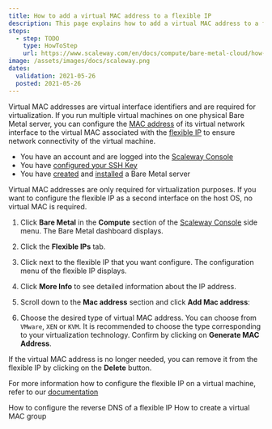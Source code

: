 ```yaml
---
title: How to add a virtual MAC address to a flexible IP
description: This page explains how to add a virtual MAC address to a flexible IP
steps:
  - step: TODO
    type: HowToStep
    url: https://www.scaleway.com/en/docs/compute/bare-metal-cloud/how-to/add-virtual-mac-address/
image: /assets/images/docs/scaleway.png
dates:
  validation: 2021-05-26
  posted: 2021-05-26
---
```


Virtual MAC addresses are virtual interface identifiers and are required for virtualization. If you run multiple virtual machines on one physical Bare Metal server, you can configure the [MAC address](https://en.wikipedia.org/wiki/MAC_address) of its virtual network interface to the virtual MAC associated with the [flexible IP](/compute/bare-metal-cloud/concepts/#flexible-ip) to ensure network connectivity of the virtual machine.

<Message type="requirement">

- You have an account and are logged into the [Scaleway Console](https://console.scaleway.com) 
- You have [configured your SSH Key](/console/my-project/how-to/create-ssh-key)
- You have [created](/compute/bare-metal-cloud/how-to/create-server) and [installed](/compute/bare-metal-cloud/how-to/install-server) a Bare Metal server

</Message>

<Message type="tip">

  Virtual MAC addresses are only required for virtualization purposes. If you want to configure the flexible IP as a second interface on the host OS, no virtual MAC is required.

</Message>

1. Click **Bare Metal** in the **Compute** section of the [Scaleway Console](https://console.scaleway.com) side menu. The Bare Metal dashboard displays.

2. Click the **Flexible IPs** tab.

3. Click <Icon name="more" /> next to the flexible IP that you want configure. The configuration menu of the flexible IP displays.

4. Click **More Info** to see detailed information about the IP address.

5. Scroll down to the **Mac address** section and click **Add Mac address**:
<Lightbox src="assets/scaleway-flexible_vmac.png" alt="" />

6. Choose the desired type of virtual MAC address. You can choose from `VMware`, `XEN` or `KVM`. It is recommended to choose the type corresponding to your virtualization technology. Confirm by clicking on **Generate MAC Address**.

If the virtual MAC address is no longer needed, you can remove it from the flexible IP by clicking on the **Delete** button.

For more information how to configure the flexible IP on a virtual machine, refer to our [documentation](/compute/bare-metal-cloud/how-to/configure-flexible-ip/)

<Navigation title="See Also">
  <PreviousButton to="/compute/bare-metal-cloud/how-to/configure-reverse-dns-flexible-ip/">How to configure the reverse DNS of a flexible IP</PreviousButton>
  <NextButton to="/compute/bare-metal-cloud/how-to/create-virtual-mac-group/">How to create a virtual MAC group</NextButton>
</Navigation>
